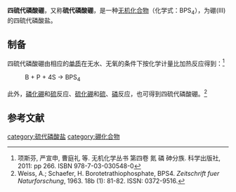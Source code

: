 {{Chembox
| ImageFile = 
| ImageSize = 
| IUPACName = boron(III) thiophosphate
| OtherNames = 
|Section1={{Chembox Identifiers
| CASNo = 61077-01-8
| CASNo_Ref = {{cascite|correct|CAS}}
| PubChem = 
| ChemSpiderID = 
| SMILES = [B+3].[S-]P(=S)([S-])[S-]
| InChI = 
| InChIKey = 
| StdInChI = 
| StdInChIKey = 
  }}
|Section2={{Chembox Properties
| Formula = BPS<sub>4</sub>
| MolarMass = 170
| Appearance = 无色固体
| Density = 
| MeltingPt = 
| BoilingPt = 
| Solubility = 
  }}
|Section3={{Chembox Hazards
| MainHazards = 
| FlashPt = 
| AutoignitionPt =
  }}
| Section8 = {{Chembox Related
| OtherAnions = 
| OtherCations = 
| OtherCpds = [[磷酸硼|磷酸硼]]
  }}
}}

'''四硫代磷酸硼'''，又称'''硫代磷酸硼'''，是一种[[无机化合物|无机化合物]]（化学式：BPS<sub>4</sub>），为硼(III)的四硫代磷酸盐。
==制备==
四硫代磷酸硼由相应的[[单质|单质]]在无水、无氧的条件下按化学计量比加热反应得到：<ref>项斯芬, 严宣申, 曹庭礼 等. 无机化学丛书 第四卷 氮 磷 砷分族. 科学出版社, 2011: pp 266. ISBN 978-7-03-030548-0</ref>
: B + P + 4S → BPS<sub>4</sub>

此外，[[磷化硼|磷化硼]]和[[硫|硫]]反应、[[硫化硼|硫化硼]]和[[硫|硫]]、[[磷|磷]]反应，也可得到四硫代磷酸硼。<ref>Weiss, A.; Schaefer, H. Borotetrathiophosphate, BPS4. ''Zeitschrift fuer Naturforschung'', 1963. 18b (1): 81-82. ISSN: 0372-9516.</ref>

==参考文献==
{{reflist}}
{{硼化合物}}

[[category:硫代磷酸盐|category:硫代磷酸盐]]
[[category:硼化合物|category:硼化合物]]